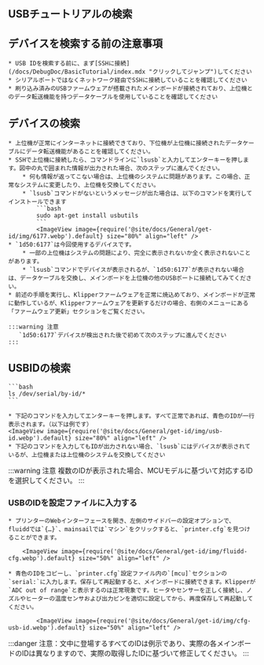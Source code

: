 ## USBチュートリアルの検索

## デバイスを検索する前の注意事項

    * USB IDを検索する前に、まず[SSHに接続](/docs/DebugDoc/BasicTutorial/index.mdx "クリックしてジャンプ")してください
    * シリアルポートではなくネットワーク経由でSSHに接続していることを確認してください
    * 刷り込み済みのUSBファームウェアが搭載されたメインボードが接続されており、上位機とのデータ転送機能を持つデータケーブルを使用していることを確認してください

## デバイスの検索
    * 上位機が正常にインターネットに接続できており、下位機が上位機に接続されたデータケーブルにデータ転送機能があることを確認してください。
    * SSHで上位機に接続したら、コマンドラインに`lsusb`と入力してエンターキーを押します。図中の丸で囲まれた情報が出力された場合、次のステップに進んでください。
        * 何も情報が返ってこない場合は、上位機のシステムに問題があります。この場合、正常なシステムに変更したり、上位機を交換してください。
        * `lsusb`コマンドがないというメッセージが出た場合は、以下のコマンドを実行してインストールできます
            ```bash
            sudo apt-get install usbutils
            ```
            <ImageView image={require('@site/docs/General/get-id/img/6177.webp').default} size="80%" align="left" /> 
    * `1d50:6177`は今回使用するデバイスです。
        * 一部の上位機はシステムの問題により、完全に表示されないか全く表示されないことがあります。
        * `lsusb`コマンドでデバイスが表示されるが、`1d50:6177`が表示されない場合は、データケーブルを交換し、メインボードを上位機の他のUSBポートに接続してみてください。
    * 前述の手順を実行し、Klipperファームウェアを正常に焼込めており、メインボードが正常に動作しているが、Klipperファームウェアを更新するだけの場合、右側のメニューにある「ファームウェア更新」セクションをご覧ください。

    :::warning 注意
       `1d50:6177`デバイスが検出された後で初めて次のステップに進んでください
    :::

## USBIDの検索

    ```bash
    ls /dev/serial/by-id/*
    ```

    * 下記のコマンドを入力してエンターキーを押します。すべて正常であれば、青色のIDが一行表示されます。（以下は例です）
    <ImageView image={require('@site/docs/General/get-id/img/usb-id.webp').default} size="80%" align="left" />
    * 下記のコマンドを入力してもIDが出力されない場合、`lsusb`にはデバイスが表示されているが、上位機または上位機のシステムを交換してください

:::warning 注意
複数のIDが表示された場合、MCUモデルに基づいて対応するIDを選択してください。
:::

### USBのIDを設定ファイルに入力する

    * プリンターのWebインターフェースを開き、左側のサイドバーの設定オプションで、fluiddでは`{…}`、mainsailでは`マシン`をクリックすると、`printer.cfg`を見つけることができます。

        <ImageView image={require('@site/docs/General/get-id/img/fluidd-cfg.webp').default} size="50%" align="left" />

    * 青色のIDをコピーし、`printer.cfg`設定ファイル内の`[mcu]`セクションの`serial:`に入力します。保存して再起動すると、メインボードに接続できます。Klipperが`ADC out of range`と表示するのは正常現象です。ヒータやセンサーを正しく接続し、ノズルやヒーターの温度センサおよび出力ピンを適切に設定してから、再度保存して再起動してください。

            <ImageView image={require('@site/docs/General/get-id/img/cfg-usb-id.webp').default} size="50%" align="left" />

:::danger
注意：文中に登場するすべてのIDは例示であり、実際の各メインボードのIDは異なりますので、実際の取得したIDに基づいて修正してください。
:::
